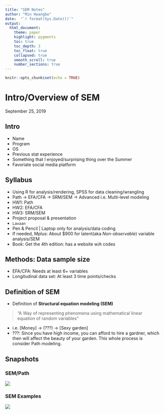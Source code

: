 ```yaml
---
title: "SEM Notes"
author: "Min Hwangbo"
date:  "`r format(Sys.Date())`"
output: 
  html_document:
    theme: paper
    highlight: pygments
    toc: true
    toc_depth: 3
    toc_float: true
    collapsed: true
    smooth_scroll: true
    number_sections: true
---
```


```r
knitr::opts_chunk$set(echo = TRUE)
```

# Intro/Overview of SEM 
September 25, 2019

## Intro
* Name
* Program
* OS
* Previous stat experience
* Something that I enjoyed/surprising thing over the Summer
* Favoriate social media platform

## Syllabus
* Using R for analysis/rendering, SPSS for data cleaning/wrangling
* Path -> EFA/CFA -> SRM/SEM -> Advanced i.e. Multi-level modeling
* HW1: Path
* HW2: EFA/CFA
* HW3: SRM/SEM
* Project proposal & presentation
* `Lavaan`
* Pen & Pencil | Laptop only for analysis/data coding
* If needed, Mplus: About $900 for latent(aka *Non-observable*) variable analysis/SEM 
* Book: Get the 4th edition: has a website w/`R` codes

## Methods: Data sample size
* EFA/CFA: Needs at least 6+ variables
* Longitudinal data set: At least 3 time points/checks

## Definition of SEM
* Definition of **Structural equation modeling (SEM)**

> "A Way of representing phenomena using mathematical linear equation of random variables" 

* i.e. [Money] -> (???) -> [Sexy garden]
* ???: Since you have high income, you can afford to hire a gardner, which then will affect the beauty of your garden. This whole process is consider Path modeling.

## Snapshots

### SEM/Path
![](SEM_Fall2019/ClassNotesPics/Week1P1.jpg)

### SEM Examples
![](SEM_Fall2019/ClassNotesPics/Week1P2.jpg)

